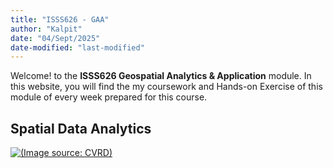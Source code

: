 ```yaml
---
title: "ISSS626 - GAA"
author: "Kalpit"
date: "04/Sept/2025"
date-modified: "last-modified"
---
```


Welcome! to the **ISSS626 Geospatial Analytics & Application** module. In this website, you will find the my coursework and Hands-on Exercise of this module of every week prepared for this course.

## Spatial Data Analytics

[![(Image source: CVRD)](images/642d1bd9701b7ccac1e13893_jYKRsgDSe2cYDZw5HOBLPIAp0lIb-Ebx6ajxcZlRmdlrtAgHC0Gdo2Jk6jzVSopZUFLCcLoz0vseuMEq0sRodFVBtfUFafzZo1Mez85pl93fTt8tyV6dh4RjUjU7FWOU-cmx7LwxUJI_mxMFT2kH.png)](https://www.velotio.com/engineering-blog/spatial-data-analytics-the-what-why-and-how)

